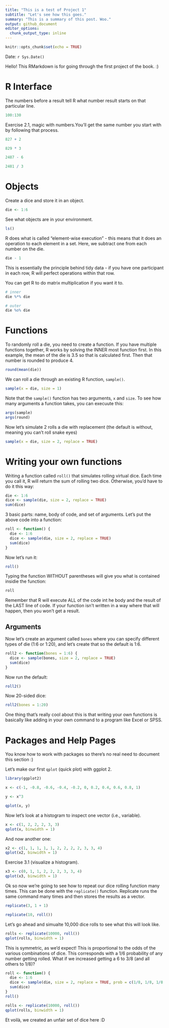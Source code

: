 ```yaml
---
title: "This is a test of Project 1"
subtitle: "Let's see how this goes." 
summary: "This is a summary of this post. Woo."
output: github_document
editor_options: 
  chunk_output_type: inline
---
```


```r
knitr::opts_chunk$set(echo = TRUE)
```

Date: `r Sys.Date()`

Hello! This RMarkdown is for going through the first project of the book. :)

# R Interface 

The numbers before a result tell R what number result starts on that particular line. 
```r
100:130
```

Exercise 2.1, magic with numbers.You'll get the same number you start with by following that process.

```r
827 + 2

829 * 3

2487 - 6

2481 / 3
```

# Objects

Create a dice and store it in an object.
```r
die <- 1:6
```

See what objects are in your environment.
```r
ls()
```

R does what is called "element-wise execution" - this means that it does an operation to each element in a set. Here, we subtract one from each number on the die. 
```r
die - 1
```

This is essentially the principle behind tidy data - if you have one participant in each row, R will perfect operations within that row. 

You can get R to do matrix multiplication if you want it to. 
```r
# inner
die %*% die

# outer
die %o% die
```
# Functions

To randomly roll a die, you need to create a function. If you have multiple functions together, R works by solving the INNER most function first. In this example, the mean of the die is 3.5 so that is calculated first. Then that number is rounded to produce 4. 

```r
round(mean(die))
```

We can roll a die through an existing R function, `sample()`. 
```r
sample(x = die, size = 1)
```

Note that the `sample()` function has two arguments, `x` and `size`. To see how many arguments a function takes, you can execuute this:
```r
args(sample)
args(round)
```

Now let's simulate 2 rolls a die with replacement (the default is without, meaning you can't roll snake eyes)
```r
sample(x = die, size = 2, replace = TRUE)
```

# Writing your own functions

Writing a function called `roll()` that simulates rolling virtual dice. Each time you call it, R will return the sum of rolling two dice. Otherwise, you'd have to do it this way:
```r
die <- 1:6
dice <- sample(die, size = 2, replace = TRUE)
sum(dice)
```

3 basic parts: name, body of code, and set of arguments. Let's put the above code into a function:
```r
roll <- function() {
  die <- 1:6
  dice <- sample(die, size = 2, replace = TRUE)
  sum(dice)
}
```

Now let's run it:
```r
roll()
```

Typing the function WITHOUT parentheses will give you what is contained insidie the function:

```r
roll
```
Remember that R will execute ALL of the code int he body and the result of the LAST line of code. If your function isn't written in a way where that will happen, then you won't get a result. 

## Arguments

Now let's create an argument called `bones` where you can specify different types of die (1:6 or 1:20), and let's create that so the default is 1:6. 
```r
roll2 <- function(bones = 1:6) {
  dice <- sample(bones, size = 2, replace = TRUE)
  sum(dice)
}
```

Now run the default:
```r
roll2()
```

Now 20-sided dice:
```r
roll2(bones = 1:20)
```

One thing that's really cool about this is that writing your own functions is basically like adding in your own command to a program like Excel or SPSS. 

# Packages and Help Pages

You know how to work with packages so there's no real need to document this section :) 

Let's make our first `qplot` (quick plot) with ggplot 2.
```r
library(ggplot2)

x <- c(-1, -0.8, -0.6, -0.4, -0.2, 0, 0.2, 0.4, 0.6, 0.8, 1)

y <- x^3

qplot(x, y)
```

Now let's look at a histogram to inspect one vector (i.e., variable). 
```r
x <- c(1, 2, 2, 2, 3, 3)
qplot(x, binwidth = 1)
```

And now another one:
```r
x2 <- c(1, 1, 1, 1, 1, 2, 2, 2, 2, 3, 3, 4)
qplot(x2, binwidth = 1)
```

Exercise 3.1 (visualize a histogram). 
```r
x3 <- c(0, 1, 1, 2, 2, 2, 3, 3, 4)
qplot(x3, binwidth = 1)
```

Ok so now we're going to see how to repeat our dice rolling function many times. This can be done with the `replicate()` function. Replicate runs the same command many times and then stores the results as a vector. 
```r
replicate(3, 1 + 1)

replicate(10, roll())
```

Let's go ahead and simualte 10,000 dice rolls to see what this will look like.
```r
rolls <- replicate(10000, roll())
qplot(rolls, binwidth = 1)
```

This is symmetric, as we'd expect! This is proportional to the odds of the various combinations of dice. This corresponds with a 1/6 probability of any number getting rolled. What if we increased getting a 6 to 3/8 (and all others to 1/8)? 

```r
roll <- function() {
  die <- 1:6
  dice <- sample(die, size = 2, replace = TRUE, prob = c(1/8, 1/8, 1/8, 1/8, 1/8, 3/8))
  sum(dice)
}
roll()
```

```r
rolls <- replicate(10000, roll())
qplot(rolls, binwidth = 1)
```

Et voilà, we created an unfair set of dice here :D 
